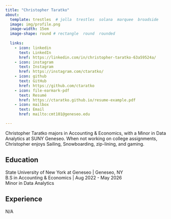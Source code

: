 ```yaml
---
title: "Christopher Taratko"
about:
  template: trestles  # jolla  trestles  solana  marquee  broadside
  image: img/profile.png
  image-width: 15em
  image-shape: round # rectangle  round  rounded
  
  links:
    - icon: linkedin
      text: LinkedIn
      href: https://linkedin.com/in/christopher-taratko-63a59524a/
    - icon: instagram
      text: Instagram
      href: https://instagram.com/ctaratko/
    - icon: github
      text: GitHub
      href: https://github.com/ctaratko
    - icon: file-earmark-pdf
      text: Resumé
      href: https://ctaratko.github.io/resume-example.pdf
    - icon: mailbox
      text: Email
      href: mailto:cmt101@geneseo.edu

---
```



Christopher Taratko majors in Accounting & Economics, with a Minor in Data Analytics at SUNY Geneseo. When not working on college assignments, Christopher enjoys Sailing, Snowboarding, zip-lining, and gaming. 

## Education

State University of New York at Geneseo | Geneseo, NY <br>
B.S in Accounting & Economics | Aug 2022 - May 2026 <br>
Minor in Data Analytics

## Experience

N/A 


